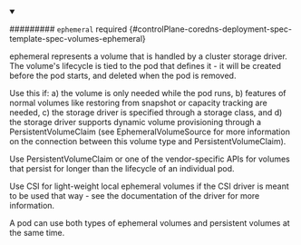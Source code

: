 


<details className="config-field" data-expandable="true" open>
<summary>

######### `ephemeral` <span className="config-field-required" data-required="false">required</span> <span className="config-field-type"></span> <span className="config-field-default"></span> <span className="config-field-enum"></span> {#controlPlane-coredns-deployment-spec-template-spec-volumes-ephemeral}

ephemeral represents a volume that is handled by a cluster storage driver.
The volume's lifecycle is tied to the pod that defines it - it will be created before the pod starts,
and deleted when the pod is removed.

Use this if:
a) the volume is only needed while the pod runs,
b) features of normal volumes like restoring from snapshot or capacity
   tracking are needed,
c) the storage driver is specified through a storage class, and
d) the storage driver supports dynamic volume provisioning through
   a PersistentVolumeClaim (see EphemeralVolumeSource for more
   information on the connection between this volume type
   and PersistentVolumeClaim).

Use PersistentVolumeClaim or one of the vendor-specific
APIs for volumes that persist for longer than the lifecycle
of an individual pod.

Use CSI for light-weight local ephemeral volumes if the CSI driver is meant to
be used that way - see the documentation of the driver for
more information.

A pod can use both types of ephemeral volumes and
persistent volumes at the same time.


</summary>

<PartialEphemeralreference />


</details>
